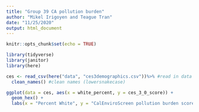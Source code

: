 ```yaml
---
title: "Group 39 CA pollution burden"
author: "Mikel Irigoyen and Teague Tran"
date: "11/25/2020"
output: html_document
---
```


```r
knitr::opts_chunk$set(echo = TRUE)

library(tidyverse)
library(janitor)
library(here)
```

```r
ces <- read_csv(here("data", "ces3demographics.csv"))%>% #read in data
  clean_names() #clean names (lowersnakecase)
```
```r
ggplot(data = ces, aes(x = white_percent, y = ces_3_0_score)) +
  geom_hex() +
  labs(x = "Percent White", y = "CalEnviroScreen pollution burden score")
```



